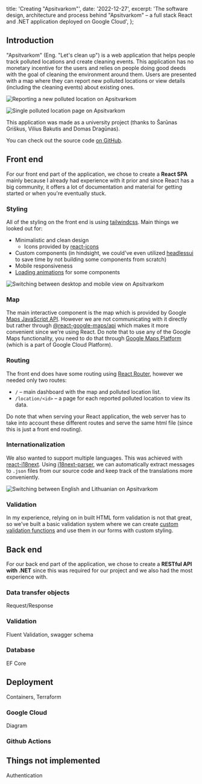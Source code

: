   title: 'Creating "Apsitvarkom"',
  date: '2022-12-27',
  excerpt:
    'The software design, architecture and process behind "Apsitvarkom" – a full stack React and .NET application deployed on Google Cloud',
};

## Introduction

"Apsitvarkom" (Eng. "Let's clean up") is a web application that helps people track polluted locations and create cleaning events. This application has no monetary incentive for the users and relies on people doing good deeds with the goal of cleaning the environment around them. Users are presented with a map where they can report new polluted locations or view details (including the cleaning events) about existing ones.

![Reporting a new polluted location on Apsitvarkom](gif/apsitvarkom-report-location.gif)

![Single polluted location page on Apsitvarkom](raster/apsitvarkom-location-page.png)

This application was made as a university project (thanks to Šarūnas Griškus, Vilius Bakutis and Domas Dragūnas).

You can check out the source code [on GitHub](https://github.com/vu-vibedosa).

## Front end

For our front end part of the application, we chose to create a **React SPA** mainly because I already had experience with it prior and since React has a big community, it offers a lot of documentation and material for getting started or when you're eventually stuck.

### Styling

All of the styling on the front end is using [tailwindcss](https://tailwindcss.com/). Main things we looked out for:

- Minimalistic and clean design
  - Icons provided by [react-icons](https://react-icons.github.io/react-icons/)
- Custom components (in hindsight, we could've even utilized [headlessui](https://headlessui.com/) to save time by not building some components from scratch)
- Mobile responsiveness
- [Loading animations](https://tailwindcss.com/docs/animation#pulse) for some components

![Switching between desktop and mobile view on Apsitvarkom](gif/apsitvarkom-mobile-responsiveness.gif)

### Map

The main interactive component is the map which is provided by Google [Maps JavaScript API](https://developers.google.com/maps/documentation/javascript/overview). However we are not communicating with it directly but rather through [@react-google-maps/api](https://github.com/JustFly1984/react-google-maps-api) which makes it more convenient since we're using React. Do note that to use any of the Google Maps functionality, you need to do that through [Google Maps Platform](https://mapsplatform.google.com/) (which is a part of Google Cloud Platform).

### Routing

The front end does have some routing using [React Router](https://reactrouter.com/en/main), however we needed only two routes:

- `/` – main dashboard with the map and polluted location list.
- `/location/<id>` – a page for each reported polluted location to view its data.

Do note that when serving your React application, the web server has to take into account these different routes and serve the same html file (since this is just a front end routing).

### Internationalization

We also wanted to support multiple languages. This was achieved with [react-i18next](https://react.i18next.com/). Using [i18next-parser](https://github.com/i18next/i18next-parser), we can automatically extract messages to `.json` files from our source code and keep track of the translations more conveniently.

![Switching between English and Lithuanian on Apsitvarkom](gif/apsitvarkom-internationalization.gif)

### Validation

In my experience, relying on in built HTML form validation is not that great, so we've built a basic validation system where we can create [custom validation functions](https://github.com/vu-vibedosa/apsitvarkom-fe/blob/staging/src/utils/validationFunctions.ts) and use them in our forms with custom styling.

## Back end

For our back end part of the application, we chose to create a **RESTful API with .NET** since this was required for our project and we also had the most experience with.

### Data transfer objects

Request/Response

### Validation

Fluent Validation, swagger schema

### Database

EF Core

## Deployment

Containers, Terraform

### Google Cloud

Diagram

### Github Actions

## Things not implemented

Authentication
